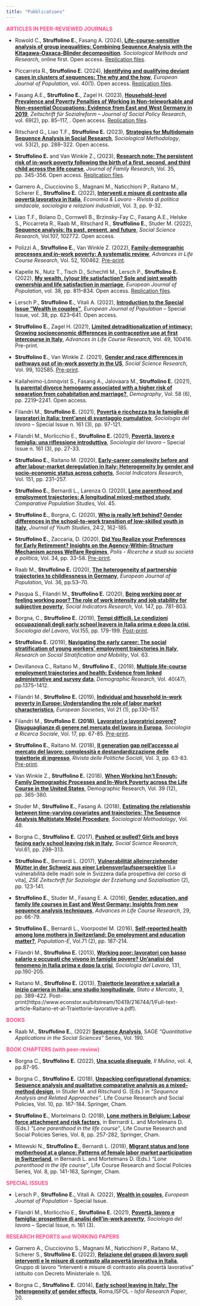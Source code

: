 ```yaml
---
title: "Pubblications"
---
```


<span style="color: #FF4785;">**ARTICLES IN PEER-REVIEWED JOURNALS**</span>

- Rowold C., **Struffolino E.**, Fasang A. (2024), [**Life-course-sensitive analysis of group inequalities: Combining Sequence Analysis with the Kitagawa-Oaxaca-Blinder decomposition**](https://doi.org/10.1177/00491241231224226). *Sociological Methods and Research*, online first. Open access. [Replication files](https://osf.io/ke3mg/).

- Piccarreta R., **Struffolino E.** (2024), [**Identifying and qualifying deviant cases in clusters of sequences: The why and the how**](https://doi.org/10.1007/s10680-023-09682-3), *European Journal of Population*, vol. 40(1). Open access. [Replication files](https://github.com/raffaellapiccarreta/Deviant-sequences-why-and-how).

- Fasang A.E., **Struffolino E.**, Zagel H. (2023), [**Household-level Prevalence and Poverty Penalties of Working in Non-teleworkable and Non-essential Occupations: Evidence from East and West Germany in 2019**](https://doi.org/10.1515/zsr-2022-0107), *Zeitschrift für Sozialreform – Journal of Social Policy Research*, vol.  69(2), pp. 85–117, . Open access. [Replication files](https://osf.io/kvqm7/).

- Ritschard G., Liao T.F., **Struffolino E.** (2023), [**Strategies for Multidomain Sequence Analysis in Social Research**](https://doi.org/10.1177/00811750231163833), *Sociological Methodology*, vol. 53(2), pp. 288–322. Open access.

- **Struffolino E.** and Van Winkle Z., (2023), [**Research note: The persistent risk of in-work poverty following the birth of a first, second, and third child across the life course**](https://doi.org/10.20377/jfr-910), *Journal of Family Research*, Vol. 35, pp. 345-356. Open access. [Replication files](https://ubp.uni-bamberg.de/jfr/index.php/jfr/article/view/910).

- Garnero A., Ciucciovino S., Magnani M., Naticchioni P., Raitano M., Scherer E., **Struffolino E.** (2022), [**Interventi e misure di contrasto alla povertà lavorativa in Italia**](https://www.rivisteweb.it/doi/10.7384/107275), *Economia & Lavoro - Rivista di politica sindacale, sociologia e relazioni industriali*, Vol. 3, pp. 9-32.

- Liao T.F., Bolano D., Cornwell B., Brzinsky-Fay C., Fasang A.E., Helske S., Piccarreta R., Raab M., Ritschard R., **Struffolino E.**, Studer M. (2022), [**Sequence analysis: Its past, present, and future**](https://doi.org/10.1016/j.ssresearch.2022.102772), *Social Science Research*, Vol.107, 102772. Open access.

- Polizzi A., **Struffolino E.**, Van Winkle Z. (2022), [**Family-demographic processes and in-work poverty: A systematic review**](https://doi.org/10.1016/j.alcr.2022.100462), *Advances in Life Course Research*, Vol. 52, 100462. [Pre-print](https://osf.io/preprints/socarxiv/zncaq).

- Kapelle N., Nutz T., Tisch D., Schechtl M., Lersch P., **Struffolino E.** (2022), [**My wealth, (y)our life satisfaction? Sole and joint wealth ownership and life satisfaction in marriage**](https://doi.org/10.1007/s10680-022-09630-7), *European Journal of Population*, vol. 38, pp. 811–834. Open access. [Replication files](https://osf.io/4mvxr/). 

- Lersch P., **Struffolino E.**, Vitali A. (2022), [**Introduction to the Special Issue “Wealth in couples”**](https://doi.org/10.1007/s10680-022-09640-5), *European Journal of Population* – Special Issue, vol. 38, pp. 623–641. Open access.

- **Struffolino E.**, Zagel H. (2021), [**Limited detraditionalization of intimacy: Growing socioeconomic differences in contraceptive use at first intercourse in Italy**](https://doi.org/10.1016/j.alcr.2021.100416), *Advances in Life Course Research*, Vol. 49, 100416. Pre-print.

- **Struffolino E.**, Van Winkle Z. (2021), [**Gender and race differences in pathways out of in-work poverty in the US**](https://doi.org/10.1016/j.ssresearch.2021.102585), *Social Science Research*, Vol. 99, 102585. [Pre-print](https://osf.io/preprints/socarxiv/dxc6n).

- Kailaheimo-Lönnqvist S., Fasang A., Jalovaara M., **Struffolino E.** (2021), [**Is parental divorce homogamy associated with a higher risk of separation from cohabitation and marriage?**](https://doi.org/10.1215/00703370-9489802), *Demography*, Vol. 58 (6), pp. 2219–2241. Open access. 

- Filandri M., **Struffolino E.** (2021), [**Povertà e ricchezza tra le famiglie di lavoratori in Italia: trent’anni di svantaggio cumulativo**](10.3280/SL2021-161006), *Sociologia del lavoro* – Special Issue n. 161 (3), pp. 97-121. 

- Filandri M., Morlicchio E., **Struffolino E.** (2021), [**Povertà, lavoro e famiglia: una riflessione introduttiva**](10.3280/SL2021-161002), *Sociologia del lavoro* – Special Issue n. 161 (3), pp. 27-33.

- **Struffolino E.**, Raitano M. (2020), [**Early-career complexity before and after labour-market deregulation in Italy: Heterogeneity by gender and socio-economic status across cohorts**](https://doi.org/10.1007/s11205-020-02373-0), *Social Indicators Research*, Vol. 151, pp. 231–257.

- **Struffolino E.**, Bernardi L., Larenza O. (2020), [**Lone parenthood and employment trajectories: A longitudinal mixed-method study**](https://doi.org/10.12765/CPoS-2020-14), *Comparative Population Studies*, Vol. 45.

- **Struffolino E.**, Borgna, C. (2020), [**Who is really left behind? Gender differences in the school-to-work transition of low-skilled youth in Italy**](https://doi.org/10.1080/13676261.2020.1713308), *Journal of Youth Studies*, 24:2, 162-185.

- **Struffolino E.**, Zaccaria, D. (2020), [**Did You Realize your Preferences for Early Retirement? Insights on the Agency-Within-Structure Mechanism across Welfare Regimes**](https://www.rivisteweb.it/doi/10.1424/96439), *Polis - Ricerche e studi su societá e politica*, Vol. 34, pp. 33-58. [Pre-print](https://www.econstor.eu/bitstream/10419/232578/1/Full-text-article-Struffolino-et-al-Did-you-realize.pdf).

- Raab M., **Struffolino E.** (2020), [**The heterogeneity of partnership trajectories to childlessness in Germany**](https://doi.org/10.1007/s10680-019-09519-y), *European Journal of Population*, Vol. 36, pp.53–70.

- Pasqua S., Filandri M., **Struffolino E.** (2020), [**Being working poor or feeling working poor? The role of work intensity and job stability for subjective poverty**](https://doi.org/10.1007/s11205-019-02174-0), *Social Indicators Research*, Vol. 147, pp. 781-803.

- Borgna, C., **Struffolino E.** (2019), [**Tempi difficili. Le condizioni occupazionali degli early school leavers in Italia prima e dopo la crisi**](10.3280/SL2019-155009), *Sociologia del Lavoro*, Vol.155, pp. 179-199. [Post-print](https://www.econstor.eu/bitstream/10419/227565/1/Full-text-article-Borgna-et-al-Tempi-difficili.pdf).

- **Struffolino E.** (2019), [**Navigating the early career: The social stratification of young workers’ employment trajectories in Italy**](https://doi.org/10.1016/j.rssm.2019.100421), *Research on Social Stratification and Mobility*, Vol. 63. 

- Devillanova C., Raitano M., **Struffolino E.**, (2019), [**Multiple life-course employment trajectories and health: Evidence from linked administrative and survey data**](https://www.demographic-research.org/articles/volume/40/47), *Demographic Research*, Vol. 40(47), pp.1375–1412.

- Filandri M., **Struffolino E.** (2019), [**Individual and household in-work poverty in Europe: Understanding the role of labor market characteristics**](https://doi.org/10.1080/14616696.2018.1536800), *European Societies*, Vol 21 (1), pp.130–157. 

- Filandri M., **Struffolino E. (2018)**, [**Lavoratori o lavoratrici povere? Disuguaglianze di genere nel mercato del lavoro in Europa**](https://www.francoangeli.it/Riviste/SchedaRivista.aspx?IDArticolo=63275&idRivista=53), *Sociologia e Ricerca Sociale*, Vol. 17, pp. 67-85. [Pre-print](https://www.econstor.eu/bitstream/10419/216741/1/Full-text-article-Filandri-et-al-Lavoratori-o%20lavoratrici.pdf).

- **Struffolino E.**, Raitano M. (2018), [**Il generation gap nell’accesso al mercato del lavoro: complessità e destandardizzazione delle traiettorie di ingresso**](https://www.futura-editrice.it/prodotto/il-divario-generazionale-nellaccesso-al-mercato-del-lavoro-differenziazione-e-destandardizzazione-delle-traiettorie-dingresso/), *Rivista delle Politiche Sociali*, Vol. 3, pp. 63-83. [Pre-print](https://www.econstor.eu/bitstream/10419/216742/1/Full-text-article-Struffolino-et-al-Il-divario-generazionale.pdf).

- Van Winkle Z., **Struffolino E.** (2018), [**When Working Isn’t Enough: Family Demographic Processes and In-Work Poverty across the Life Course in the United States**](https://www.demographic-research.org/articles/volume/39/12/), Demographic Research, Vol. 39 (12), pp. 365-380.

- Studer M., **Struffolino E.**, Fasang A. (2018), [**Estimating the relationship between time-varying covariates and trajectories: The Sequence Analysis Multistate Model Procedure**](https://doi.org/10.1177/008117501774712), *Sociological Methodology*, Vol. 48.

- Borgna C., **Struffolino E.** (2017), [**Pushed or pulled? Girls and boys facing early school leaving risk in Italy**](https://doi.org/10.1016/j.ssresearch.2016.06.021), *Social Science Research*, Vol.61, pp. 298–313.

- **Struffolino E.**, Bernardi L. (2017), [**Vulnerabilität alleinerziehender Mütter in der Schweiz aus einer Lebensverlaufsperspektive**](https://www.beltz.de/fachmedien/erziehungswissenschaft/zeitschriften/zeitschrift_fuer_soziologie_der_erziehung_und_sozialisation/artikel/36011-vulnerabilitaet-alleinerziehender-muetter-in-der-schweiz-aus-einer-lebensverlaufsperspektive.html) [La vulnerabilità delle madri sole in Svizzera dalla prospettiva del corso di vita], *ZSE Zeitschrift für Soziologie der Erziehung und Sozialisation* (2), pp. 123-141.

- **Struffolino E.**, Studer M., Fasang E. A. (2016), [**Gender, education, and family life courses in East and West Germany: Insights from new sequence analysis techniques**](https://doi.org/10.1016/j.alcr.2015.12.001), *Advances in Life Course Research*, 29, pp. 66-79.

- **Struffolino E.**, Bernardi L., Voorpostel M. (2016), [**Self-reported health among lone mothers in Switzerland: Do employment and education matter?**](https://doi.org/10.3917/popu.1602.0193), *Population-E*, Vol.71 (2), pp. 187-214.

- Filandri M., **Struffolino E.** (2013), [**Working poor: lavoratori con basso salario o occupati che vivono in famiglie povere? Un’analisi del fenomeno in Italia prima e dopo la crisi**](https://www.francoangeli.it/riviste/SchedaRivista.aspx?doi=10.3280/SL2013-131012), *Sociologia del Lavoro*, 131, pp.190-205.

- Raitano M., **Struffolino E.** (2013), [**Traiettorie lavorative e salariali a inizio carriera in Italia: uno studio longitudinale**](https://www.rivisteweb.it/doi/10.1425/75011), *Stato e Mercato*, 3, pp. 389-422. Post-print(https://www.econstor.eu/bitstream/10419/216744/1/Full-text-article-Raitano-et-al-Traiettorie-lavorative-a.pdf).

<span style="color: #FF4785;">**BOOKS**</span>

- Raab M., **Struffolino E.**, (2022) [**Sequence Analysis**](https://us.sagepub.com/en-us/nam/sequence-analysis/book272086), SAGE *“Quantitative Applications in the Social Sciences”* Series, Vol. 190.

<span style="color: #FF4785;">**BOOK CHAPTERS (with peer-review)**</span>

- Borgna C., **Struffolino E.** (2022), [**Una scuola diseguale**](10.1402/105277), *Il Mulino*, vol. 4, pp.87-95. 

- Borgna C., **Struffolino E.** (2018), [**Unpacking configurational dynamics: Sequence analysis and qualitative comparative analysis as a mixed-method design**](https://doi.org/10.1007/978-3-319-95420-2_17), in Studer M. and Ritschard G. (Eds.) in *“Sequence Analysis and Related Approaches”*. Life Course Research and Social Policies, Vol. 10, pp. 167-184. Springer, Cham. 

- **Struffolino E.**, Mortelmans D. (2018), [**Lone mothers in Belgium: Labour force attachment and risk factors**](https://link.springer.com/chapter/10.1007/978-3-319-63295-7_12), in Bernardi L. and Mortelmans D. (Eds.) *“Lone parenthood in the life course”*, Life Course Research and Social Policies Series, Vol. 8, pp. 257-282, Springer, Cham. 

- Milewski N., **Struffolino E.**, Bernardi L. (2018), [**Migrant status and lone motherhood at a glance: Patterns of female labor market participation in Switzerland**](https://link.springer.com/chapter/10.1007/978-3-319-63295-7_7), in Bernardi L. and Mortelmans D. (Eds.) *“Lone parenthood in the life course”*, Life Course Research and Social Policies Series, Vol. 8, pp. 141-163, Springer, Cham.

<span style="color: #FF4785;">**SPECIAL ISSUES**</span>

- Lersch P., **Struffolino E.**, Vitali A. (2022), [**Wealth in couples**](https://link.springer.com/article/10.1007/s10680-022-09640-5), *European Journal of Population* – Special Issue.

- Filandri M., Morlicchio E., **Struffolino E.** (2021), [**Povertà, lavoro e famiglia: prospettive di analisi dell’in-work poverty**](https://www.francoangeli.it/riviste/rivista-fascicolo?IDRivista=83&lingua=It&anno=2021), *Sociologia del lavoro* – Special Issue, n. 161 (3).

<span style="color: #FF4785;">**RESEARCH REPORTS and WORKING PAPERS**</span>

- Garnero A., Ciucciovino S., Magnani M., Naticchioni P., Raitano M., Scherer S., **Struffolino E.** (2022), [**Relazione del gruppo di lavoro sugli interventi e le misure di contrasto alla povertà lavorativa in Italia**](https://www.lavoro.gov.it/priorita/Documents/Relazione-del-Gruppo-di-lavoro-sugli-Interventi-e-misure-di-contrasto-alla-poverta-lavorativa-in-Italia.pdf), Gruppo di lavoro “Interventi e misure di contrasto alla povertà lavorativa” istituito con Decreto Ministeriale n. 126. 

- Borgna C., **Struffolino E.** (2014), [**Early school leaving in Italy: The heterogeneity of gender effects**](https://www.researchgate.net/publication/277609098_Early_school_leaving_dynamics_in_Italy_The_heterogeneity_of_gender_effects), Roma,ISFOL - *Isfol Research Paper*, 20.
